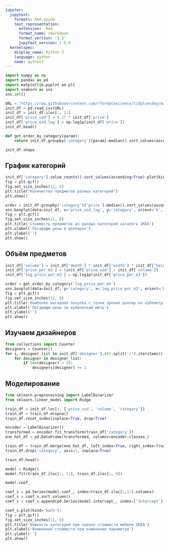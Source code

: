 ```yaml
---
jupyter:
  jupytext:
    formats: Rmd,ipynb
    text_representation:
      extension: .Rmd
      format_name: rmarkdown
      format_version: '1.2'
      jupytext_version: 1.5.0
  kernelspec:
    display_name: Python 3
    language: python
    name: python3
---
```


```python
import numpy as np
import pandas as pd
import matplotlib.pyplot as plt
import seaborn as sns
sns.set()
```

```python
URL = 'https://raw.githubusercontent.com/rfordatascience/tidytuesday/master/data/2020/2020-11-03/ikea.csv'
init_df = pd.read_csv(URL)
init_df = init_df.iloc[:, 1:]
init_df['price_usd'] = 0.27 * init_df['price']
init_df['price_usd_log'] = np.log1p(init_df['price'])
init_df.head()
```

```python
def get_order_by_category(param):
    return init_df.groupby('category')[param].median().sort_values(ascending=False).index.to_list()
```

```python
init_df.shape
```

## График категорий

```python
init_df['category'].value_counts().sort_values(ascending=True).plot(kind='barh')
fig = plt.gcf()
fig.set_size_inches(12, 8)
plt.title("Количество предметов разных категорий")
plt.show()
```

```python
order = init_df.groupby('category')['price'].median().sort_values(ascending=False).index.to_list()
sns.boxplot(data=init_df, x='price_usd_log', y='category', orient='h', order=order);
fig = plt.gcf()
fig.set_size_inches(12, 8)
plt.title('Стоимость предметов из разных категорий каталога IKEA')
plt.xlabel('Логарифм цены в долларах')
plt.ylabel('')
plt.show()
```

## Объём предметов

```python
init_df['volume'] = init_df['depth'] * init_df['width'] * init_df['height'] / 1000000
init_df['price_per_m3'] = (init_df['price_usd'] / init_df['volume'])
init_df['log_price_per_m3'] = np.log1p(init_df['price_per_m3'])
```

```python
order = get_order_by_category('log_price_per_m3')
sns.boxplot(data=init_df, y='category', x='log_price_per_m3', orient='h', order=order)
fig = plt.gcf()
fig.set_size_inches(12, 8)
plt.title('Наиболее выгодная покупка с точки зрения доллар на кубометр мебели IKEA')
plt.xlabel('Логарифм цены за кубический метр')
plt.ylabel('')
plt.show()
```

## Изучаем дизайнеров

```python
from collections import Counter
designers = Counter()
for i, designer_list in init_df['designer'].str.split('/').iteritems():
    for designer in designer_list:
        if len(designer) < 50:
            designers[designer] += 1
```

## Моделирование

```python
from sklearn.preprocessing import LabelBinarizer
from sklearn.linear_model import Ridge
```

```python
train_df = init_df.loc[:, ['price_usd', 'volume', 'category']]
train_df = train_df.dropna()
train_df.reset_index(inplace=True, drop=True)

encoder = LabelBinarizer()
transformed = encoder.fit_transform(train_df['category'])
one_hot_df = pd.DataFrame(transformed, columns=encoder.classes_)

train_df = train_df.merge(one_hot_df, left_index=True, right_index=True)
train_df.drop('category', axis=1, inplace=True)

train_df.head()
```

```python
model = Ridge()
model.fit(train_df.iloc[:, 1:], train_df.iloc[:, 0])
```

```python
model.coef_
```

```python
coef_s = pd.Series(model.coef_, index=train_df.iloc[:,1:].columns)
coef_s = coef_s.sort_values()
coef_s = coef_s.append(pd.Series(model.intercept_, index=['Intercept']))
```

```python
coef_s.plot(kind='barh');
fig = plt.gcf()
fig.set_size_inches(12, 8)
plt.title('Важность категорий при оценке стоимости мебели IKEA')
plt.xlabel('Изменение стоимости при изменении параметра')
plt.ylabel('')
plt.show()
```

```python

```
